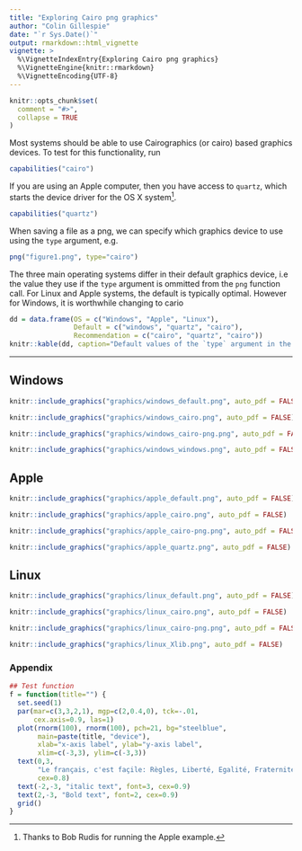 ```yaml
---
title: "Exploring Cairo png graphics"
author: "Colin Gillespie"
date: "`r Sys.Date()`"
output: rmarkdown::html_vignette
vignette: >
  %\VignetteIndexEntry{Exploring Cairo png graphics}
  %\VignetteEngine{knitr::rmarkdown}
  %\VignetteEncoding{UTF-8}
---
```

```r
knitr::opts_chunk$set(
  comment = "#>",
  collapse = TRUE
)
```


Most systems should be able to use Cairographics (or cairo) based graphics devices. 
To test for this functionality, run
```r
capabilities("cairo")
```
If you are using an Apple computer, then you have access to `quartz`, which starts the
device driver for the OS X system^[Thanks to Bob Rudis for running the Apple example.].
```r
capabilities("quartz")
```

When saving a file as a png, we can specify which graphics device to use using the 
`type` argument, e.g.
```r
png("figure1.png", type="cairo")
```

The three main operating systems differ in their default graphics device, i.e the value they
use if the `type` argument is ommitted from the `png` function
call. For Linux and Apple systems, the default is typically optimal. However for Windows, it is worthwhile
changing to cario

```r
dd = data.frame(OS = c("Windows", "Apple", "Linux"), 
                Default = c("windows", "quartz", "cairo"), 
                Recommendation = c("cairo", "quartz", "cairo"))
knitr::kable(dd, caption="Default values of the `type` argument in the `png` function.")
```


----

## Windows
```r
knitr::include_graphics("graphics/windows_default.png", auto_pdf = FALSE)
```
```r
knitr::include_graphics("graphics/windows_cairo.png", auto_pdf = FALSE)
```
```r
knitr::include_graphics("graphics/windows_cairo-png.png", auto_pdf = FALSE)
```
```r
knitr::include_graphics("graphics/windows_windows.png", auto_pdf = FALSE)
```

## Apple 

```r
knitr::include_graphics("graphics/apple_default.png", auto_pdf = FALSE)
```
```r
knitr::include_graphics("graphics/apple_cairo.png", auto_pdf = FALSE)
```
```r
knitr::include_graphics("graphics/apple_cairo-png.png", auto_pdf = FALSE)
```
```r
knitr::include_graphics("graphics/apple_quartz.png", auto_pdf = FALSE)
```

## Linux

```r
knitr::include_graphics("graphics/linux_default.png", auto_pdf = FALSE)
```
```r
knitr::include_graphics("graphics/linux_cairo.png", auto_pdf = FALSE)
```
```r
knitr::include_graphics("graphics/linux_cairo-png.png", auto_pdf = FALSE)
```
```r
knitr::include_graphics("graphics/linux_Xlib.png", auto_pdf = FALSE)
```

### Appendix

```r
## Test function
f = function(title="") {
  set.seed(1)
  par(mar=c(3,3,2,1), mgp=c(2,0.4,0), tck=-.01,
      cex.axis=0.9, las=1)
  plot(rnorm(100), rnorm(100), pch=21, bg="steelblue", 
       main=paste(title, "device"), 
       xlab="x-axis label", ylab="y-axis label", 
       xlim=c(-3,3), ylim=c(-3,3))
  text(0,3,
       "Le français, c'est façile: Règles, Liberté, Egalité, Fraternité...", 
       cex=0.8)
  text(-2,-3, "italic text", font=3, cex=0.9)
  text(2,-3, "Bold text", font=2, cex=0.9)
  grid()
}
```


